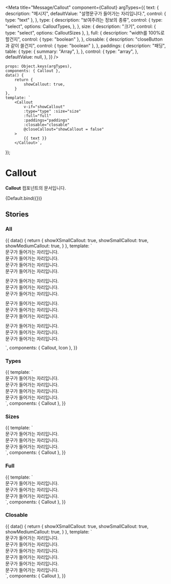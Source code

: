 
<Meta
  title="Message/Callout"
  component={Callout}
  argTypes={{
    text: {
      description: "메시지",
      defaultValue: "설명문구가 들어가는 자리입니다.",
      control: {
        type: "text"
      },
    },
    type: {
      description: "보여주려는 정보의 종류",
      control: {
        type: "select",
        options: CalloutTypes,
      },
    },
    size: {
      description: "크기",
      control: {
        type: "select",
        options: CalloutSizes
      },
    },
    full: {
      description: "width를 100%로 할건지",
      control: {
        type: "boolean"
      },
    },
    closable: {
      description: "closeButton과 같이 쓸건지",
      control: {
        type: "boolean"
      },
    },
    paddings: {
      description: "패딩",
      table: {
        type: {
          summary: "Array",
        },
      },
      control: {
        type: "array",
      },
      defaultValue: null,
    },
  }}
/>

    props: Object.keys(argTypes),
    components: { Callout },
    data() {
        return {
            showCallout: true,
        }
    },
    template: `
        <Callout
            v-if="showCallout"
            :type="type" :size="size"
            :full="full"
            :paddings="paddings"
            :closable="closable"
            @closeCallout="showCallout = false"
        >
            {{ text }}
        </Callout>`,
});

# Callout

**Callout** 컴포넌트의 문서입니다.

<Story name="Default" height="100px">
  {Default.bind({})}
</Story>

<ArgsTable story="Default" />

## Stories

### All

<Canvas>
  <Story name="All">
    {{
        data() {
            return {
                showXSmallCallout: true,
                showSmallCallout: true,
                showMediumCallout: true,
            }
        },
        template: `
        <div>
            <div style="margin-bottom: 10px">
                <div>
                    <Callout type='information'>문구가 들어가는 자리입니다.</Callout>
                </div>
                <div>
                    <Callout type='accent'>문구가 들어가는 자리입니다.</Callout>
                </div>
                <div>
                    <Callout type='success'>문구가 들어가는 자리입니다.</Callout>
                </div>
                <div>
                    <Callout type='notice'>문구가 들어가는 자리입니다.</Callout>
                </div>
            </div>
            <div style="margin-bottom: 10px">
                <div>
                    <Callout size="xsmall">문구가 들어가는 자리입니다.</Callout>
                </div>
                <div>
                    <Callout size="small">문구가 들어가는 자리입니다.</Callout>
                </div>
                <div>
                    <Callout size="medium">문구가 들어가는 자리입니다.</Callout>
                </div>
            </div>
            <div style="margin-bottom: 10px">
                <div>
                    <Callout size="xsmall" full>문구가 들어가는 자리입니다.</Callout>
                </div>
                <div>
                    <Callout size="small" full>문구가 들어가는 자리입니다.</Callout>
                </div>
                <div>
                    <Callout size="medium" full>문구가 들어가는 자리입니다.</Callout>
                </div>
            </div>
            <div style="margin-bottom: 10px">
                <div>
                    <Callout v-if="showXSmallCallout" size="xsmall" closable @closeCallout="showXSmallCallout = false">문구가 들어가는 자리입니다.</Callout>
                </div>
                <div>
                    <Callout v-if="showSmallCallout" size="small" closable @closeCallout="showSmallCallout = false">문구가 들어가는 자리입니다.</Callout>
                </div>
                <div>
                    <Callout v-if="showMediumCallout" size="medium" closable @closeCallout="showMediumCallout = false">문구가 들어가는 자리입니다.</Callout>
                </div>
            </div>
        </div>
            `,
      components: { Callout, Icon },
    }}
  </Story>
</Canvas>

### Types

<Canvas>
    <Story name="Types" height="100px">
    {{
        template: `
            <div>
                <div>
                    <Callout type='information'>문구가 들어가는 자리입니다.</Callout>
                </div>
                <div>
                    <Callout type='accent'>문구가 들어가는 자리입니다.</Callout>
                </div>
                <div>
                    <Callout type='success'>문구가 들어가는 자리입니다.</Callout>
                </div>
                <div>
                    <Callout type='notice'>문구가 들어가는 자리입니다.</Callout>
                </div>
            </div>
            `,
        components: { Callout },
    }}
    </Story>
</Canvas>

### Sizes

<Canvas>
    <Story name="Sizes" height="100px">
    {{
        template: `
            <div>
                <div>
                    <Callout size="xsmall">문구가 들어가는 자리입니다.</Callout>
                </div>
                <div>
                    <Callout size="small">문구가 들어가는 자리입니다.</Callout>
                </div>
                <div>
                    <Callout size="medium">문구가 들어가는 자리입니다.</Callout>
                </div>
            </div>
            `,
        components: { Callout },
    }}
    </Story>
</Canvas>

### Full

<Canvas>
    <Story name="Full" height="100px">
    {{
        template: `
            <div>
                <div>
                    <Callout size="xsmall" full>문구가 들어가는 자리입니다.</Callout>
                </div>
                <div>
                    <Callout size="small" full>문구가 들어가는 자리입니다.</Callout>
                </div>
                <div>
                    <Callout size="medium" full>문구가 들어가는 자리입니다.</Callout>
                </div>
            </div>
            `,
        components: { Callout },
    }}
    </Story>
</Canvas>

### Closable

<Canvas>
    <Story name="Closable" height="100px">
    {{
        data() {
            return {
                showXSmallCallout: true,
                showSmallCallout: true,
                showMediumCallout: true,
            }
        },
        template: `
            <div>
                <div>
                    <Callout v-if="showXSmallCallout" size="xsmall" closable @closeCallout="showXSmallCallout = false">문구가 들어가는 자리입니다.</Callout>
                </div>
                <div>
                    <Callout v-if="showSmallCallout" size="small" closable @closeCallout="showSmallCallout = false">문구가 들어가는 자리입니다.</Callout>
                </div>
                <div>
                    <Callout v-if="showMediumCallout" size="medium" closable @closeCallout="showMediumCallout = false">문구가 들어가는 자리입니다.</Callout>
                </div>
                <div>
                    <Callout v-if="showXSmallCallout" size="xsmall" full closable @closeCallout="showXSmallCallout = false">문구가 들어가는 자리입니다.</Callout>
                </div>
                <div>
                    <Callout v-if="showSmallCallout" size="small" full closable @closeCallout="showSmallCallout = false">문구가 들어가는 자리입니다.</Callout>
                </div>
                <div>
                    <Callout v-if="showMediumCallout" size="medium" full closable @closeCallout="showMediumCallout = false">문구가 들어가는 자리입니다.</Callout>
                </div>
            </div>
            `,
        components: { Callout },
    }}
    </Story>
</Canvas>
